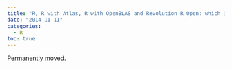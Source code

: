 ```yaml
---
title: "R, R with Atlas, R with OpenBLAS and Revolution R Open: which is fastest?"
date: "2014-11-11"
categories:
  - R
toc: true
---
```


[Permanently moved.](../../posts/2014-11-11-benchmarks-r-blas-atlas-rro.qmd)
